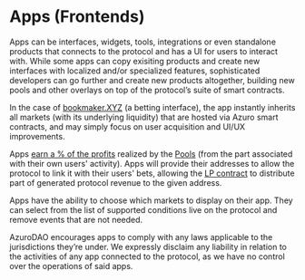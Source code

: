 

# Apps (Frontends)

Apps can be interfaces, widgets, tools, integrations or even standalone products that connects to the protocol and has a UI for users to interact with. While some apps can copy exisiting products and create new interfaces with localized and/or specialized features, sophisticated developers can go further and create new products altogether, building new pools and other overlays on top of the protocol’s suite of smart contracts.

In the case of [bookmaker.XYZ](https://bookmaker.xyz/) (a betting interface), the app instantly inherits all markets (with its underlying liquidity) that are hosted via Azuro smart contracts, and may simply focus on user acquisition and UI/UX improvements.

Apps [earn a % of the profits](https://gem.azuro.org/concepts/how-azuro-works/protocol-actors/rewards) realized by the [Pools](https://gem.azuro.org/concepts/how-azuro-works/components/pools) (from the part associated with their own users' activity). Apps will provide their addresses to allow the protocol to link it with their users' bets, allowing the [LP contract](https://gem.azuro.org/contracts/lp) to distribute part of generated protocol revenue to the given address.

Apps have the ability to choose which markets to display on their app. They can select from the list of supported conditions live on the protocol and remove events that are not needed.

<Callout type="warning">
AzuroDAO encourages apps to comply with any laws applicable to the jurisdictions they’re under. We expressly disclaim any liability in relation to the activities of any app connected to the protocol, as we have no control over the operations of said apps.
</Callout>